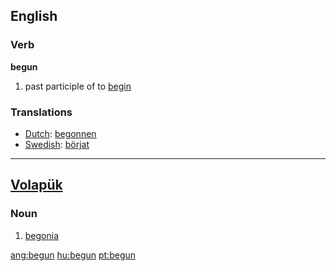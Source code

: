 ==English==

===Verb===
'''begun'''
# past participle of to [[begin]]

=== Translations ===
*[[Dutch]]: [[begonnen]]
*[[Swedish]]: [[börjat]]

----

== [[Volapük]] ==

===Noun=== 
# [[begonia]]

[[ang:begun]]
[[hu:begun]]
[[pt:begun]]